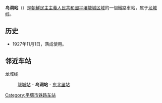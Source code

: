 {{unreferenced|time=2015-02-01T12:41:15+00:00}}
{{朝鮮半島車站資訊
|公司色 = blue
|文字色 = 
|站名 = 鸟洞站
|圖片 = 
|pxl = 
|圖片說明 =
|前一站 = [[龍城站|龍城]]
|前一站距離 = 7.1
|後一站距離 = 2.2
|後一站 = [[东北里站|东北里]]
|所屬路線 = [[龙城线|龙城线]]
|距離 = 13.1
|起點站 = [[西浦站_(平壤市)|西浦]]
|諺文 = 새동역
|朝鮮漢字 = 새동驛
|文觀部式 = Saedong-yeok
|馬-賴式 = Saedong-yŏk
|副站名 = 
|車站編號 = 
|停站路線數 = 
|所屬公司 = [[朝鮮民主主義人民共和國鐵道省|朝鮮民主主義人民共和國鐵道省]]
|所在地 =[[平壤|平壤]][[龍城区域|龍城区域]]
|車站構造 = 地面车站
|月台配置 = 
|啟用年月日 =1927年11月1日
|廢站年月日 = 
|上下車人次 = 
|統計年度 = 
|轉車 = 
|備註 = 
|全寬備註 = 
}}

'''鸟洞站'''（{{lang-ko|새동역}}）是[[朝鮮民主主義人民共和國|朝鮮民主主義人民共和國]][[平壤|平壤]][[龍城区域|龍城区域]]的一個鐵路車站，属于[[龙城线|龙城线]]。

==历史==
*1927年11月1日，落成使用。

==邻近车站==
龙城线
:[[龍城站|龍城站]] - '''鸟洞站''' - [[东北里站|东北里站]]

{{朝鲜铁路小作品}}

{{龙城线}}

[[Category:平壤市铁路车站|Category:平壤市铁路车站]]